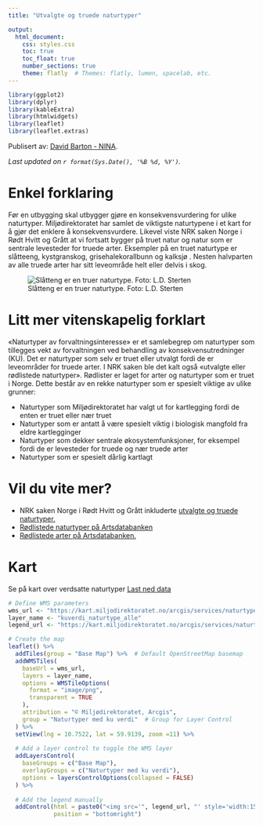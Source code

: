 ```yaml
---
title: "Utvalgte og truede naturtyper"

output: 
  html_document:
    css: styles.css
    toc: true
    toc_float: true
    number_sections: true
    theme: flatly  # Themes: flatly, lumen, spacelab, etc.
---
```


```r
library(ggplot2)
library(dplyr)
library(kableExtra)
library(htmlwidgets)
library(leaflet)
library(leaflet.extras)
```
Publisert av: [David Barton - NINA](mailto:david.barton@nina.no).

_Last updated on `r format(Sys.Date(), '%B %d, %Y')`._

# Enkel forklaring
Før en utbygging skal utbygger gjøre en konsekvensvurdering for ulike naturtyper.  Miljødirektoratet har samlet de viktigste naturtypene i et kart for å gjør det enklere å konsekvensvurdere.  Likevel viste NRK saken Norge i Rødt Hvitt og Grått at vi fortsatt bygger på truet natur og natur som er sentrale levesteder for truede arter. Eksempler på en truet naturtype er slåtteeng, kystgranskog, grisehalekorallbunn og kalksjø .  Nesten halvparten av alle truede arter har sitt leveområde helt eller delvis i skog. 

![Slåtteng er en truer naturtype. Foto: L.D. Sterten](layer_pictures/utv_trued_nattype.png)

# Litt mer vitenskapelig forklart
«Naturtyper av forvaltningsinteresse» er et samlebegrep om naturtyper som tillegges vekt av forvaltningen ved behandling av konsekvensutredninger (KU). Det er naturtyper som selv er truet eller utvalgt fordi de er leveområder for truede arter.   I NRK saken ble det kalt også «utvalgte eller rødlistede naturtyper».   Rødlister er laget for arter og naturtyper som er truet i Norge. Dette består av en rekke naturtyper som er spesielt viktige av ulike grunner:

* Naturtyper som Miljødirektoratet har valgt ut for kartlegging fordi de enten er truet eller nær truet
* Naturtyper som er antatt å være spesielt viktig i biologisk mangfold fra eldre kartlegginger 
* Naturtyper som dekker sentrale økosystemfunksjoner, for eksempel fordi de er levesteder for truede og nær truede arter 
* Naturtyper som er spesielt dårlig kartlagt 

# Vil du vite mer?
* NRK saken Norge i Rødt Hvitt og Grått inkluderte [utvalgte og truede naturtyper.](https://www.nrk.no/dokumentar/xl/nrk-avslorer_-44.000-inngrep-i-norsk-natur-pa-fem-ar-1.16573560)
* [Rødlistede naturtyper på Artsdatabanken](https://www.artsdatabanken.no/rodlistefornaturtyper )
* [Rødlistede arter på Artsdatabanken.](https://artsdatabanken.no/lister/rodlisteforarter/2021/)

# Kart
Se på kart over verdsatte naturtyper
[Last ned data](https://kartkatalog.geonorge.no/metadata/naturtyper-verdsatte/64cbb884-a19d-4356-a114-380cfe4a7314)
```r
# Define WMS parameters
wms_url <- "https://kart.miljodirektoratet.no/arcgis/services/naturtyper_kuverdi/mapserver/WMSServer"
layer_name <- "kuverdi_naturtype_alle"
legend_url <- "https://kart.miljodirektoratet.no/arcgis/services/naturtyper_kuverdi/MapServer/WmsServer?request=GetLegendGraphic&version=1.3.0&format=image/png&layer=kuverdi_naturtype_alle"

# Create the map
leaflet() %>%
  addTiles(group = "Base Map") %>%  # Default OpenStreetMap basemap
  addWMSTiles(
    baseUrl = wms_url,
    layers = layer_name,  
    options = WMSTileOptions(
      format = "image/png",
      transparent = TRUE
    ),
    attribution = "© Miljødirektoratet, Arcgis",
    group = "Naturtyper med ku verdi"  # Group for Layer Control
  ) %>%
  setView(lng = 10.7522, lat = 59.9139, zoom =11) %>%
  
  # Add a layer control to toggle the WMS layer
  addLayersControl(
    baseGroups = c("Base Map"),
    overlayGroups = c("Naturtyper med ku verdi"),
    options = layersControlOptions(collapsed = FALSE)
  ) %>%
  
  # Add the legend manually
  addControl(html = paste0("<img src='", legend_url, "' style='width:150px;'>"), 
             position = "bottomright")
```


